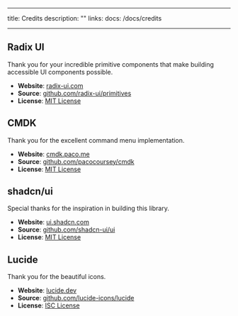 
---
title: Credits
description: ""
links:
  docs: /docs/credits
  
---

## Radix UI

Thank you for your incredible primitive components that make building accessible UI components possible.

- **Website**: [radix-ui.com](https://www.radix-ui.com)
- **Source**: [github.com/radix-ui/primitives](https://github.com/radix-ui/primitives)
- **License**: [MIT License](https://github.com/radix-ui/primitives/blob/main/LICENSE)

## CMDK

Thank you for the excellent command menu implementation.

- **Website**: [cmdk.paco.me](https://cmdk.paco.me)
- **Source**: [github.com/pacocoursey/cmdk](https://github.com/pacocoursey/cmdk)
- **License**: [MIT License](https://github.com/pacocoursey/cmdk/blob/main/LICENSE.md)

## shadcn/ui

Special thanks for the inspiration in building this library.

- **Website**: [ui.shadcn.com](https://ui.shadcn.com)
- **Source**: [github.com/shadcn-ui/ui](https://github.com/shadcn-ui/ui)
- **License**: [MIT License](https://github.com/shadcn-ui/ui/blob/main/LICENSE.md)

## Lucide

Thank you for the beautiful icons.

- **Website**: [lucide.dev](https://lucide.dev)
- **Source**: [github.com/lucide-icons/lucide](https://github.com/lucide-icons/lucide)
- **License**: [ISC License](https://github.com/lucide-icons/lucide/blob/main/LICENSE)
